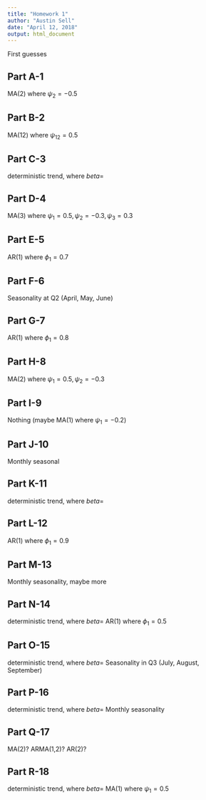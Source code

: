 ```yaml
---
title: "Homework 1"
author: "Austin Sell"
date: "April 12, 2018"
output: html_document
---
```


First guesses

## Part A-1

MA(2) where $\psi_2=-0.5$

## Part B-2

MA(12) where $\psi_{12}=0.5$

## Part C-3

deterministic trend, where $beta=$

## Part D-4

MA(3) where $\psi_1=0.5, \psi_2=-0.3, \psi_3=0.3$

## Part E-5

AR(1) where $\phi_1=0.7$

## Part F-6

Seasonality at Q2 (April, May, June)

## Part G-7

AR(1) where $\phi_1=0.8$

## Part H-8

MA(2) where $\psi_1=0.5, \psi_2=-0.3$

## Part I-9

Nothing (maybe MA(1) where $\psi_1=-0.2$)

## Part J-10

Monthly seasonal

## Part K-11

deterministic trend, where $beta=$

## Part L-12

AR(1) where $\phi_1=0.9$

## Part M-13

Monthly seasonality, maybe more

## Part N-14

deterministic trend, where $beta=$
AR(1) where $\phi_1=0.5$

## Part O-15

deterministic trend, where $beta=$
Seasonality in Q3 (July, August, September)

## Part P-16

deterministic trend, where $beta=$
Monthly seasonality

## Part Q-17

MA(2)? ARMA(1,2)?  AR(2)?

## Part R-18

deterministic trend, where $beta=$
MA(1) where $\psi_1=0.5$


